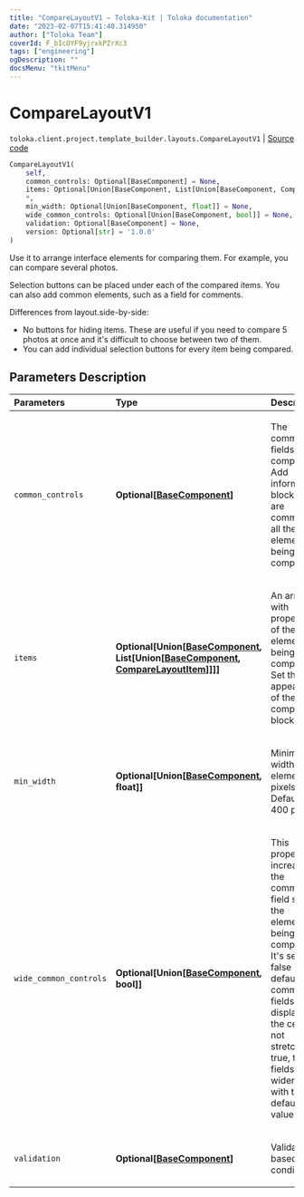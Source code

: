 ```yaml
---
title: "CompareLayoutV1 — Toloka-Kit | Toloka documentation"
date: "2023-02-07T15:41:40.314950"
author: ["Toloka Team"]
coverId: F_bIcOYF9yjrxkPZrXc3
tags: ["engineering"]
ogDescription: ""
docsMenu: "tkitMenu"
---
```


# CompareLayoutV1
`toloka.client.project.template_builder.layouts.CompareLayoutV1` | [Source code](https://github.com/Toloka/toloka-kit/blob/v1.1.3/src/client/project/template_builder/layouts.py#L112)

```python
CompareLayoutV1(
    self,
    common_controls: Optional[BaseComponent] = None,
    items: Optional[Union[BaseComponent, List[Union[BaseComponent, CompareLayoutItem]]]] = None,
    *,
    min_width: Optional[Union[BaseComponent, float]] = None,
    wide_common_controls: Optional[Union[BaseComponent, bool]] = None,
    validation: Optional[BaseComponent] = None,
    version: Optional[str] = '1.0.0'
)
```

Use it to arrange interface elements for comparing them. For example, you can compare several photos.

Selection buttons can be placed under each of the compared items. You can also add common elements, such as a
field for comments.

Differences from layout.side-by-side:

* No buttons for hiding items. These are useful if you need to compare 5 photos at once and it's
difficult to choose between two of them.
* You can add individual selection buttons for every item being compared.

## Parameters Description

| Parameters | Type | Description |
| :----------| :----| :-----------|
`common_controls`|**Optional\[[BaseComponent](/docs/toloka-kit/reference/toloka.client.project.template_builder.base.BaseComponent)\]**|<p>The common fields of the component. Add information blocks that are common to all the elements being compared.</p>
`items`|**Optional\[Union\[[BaseComponent](/docs/toloka-kit/reference/toloka.client.project.template_builder.base.BaseComponent), List\[Union\[[BaseComponent](/docs/toloka-kit/reference/toloka.client.project.template_builder.base.BaseComponent), [CompareLayoutItem](/docs/toloka-kit/reference/toloka.client.project.template_builder.layouts.CompareLayoutItem)\]\]\]\]**|<p>An array with properties of the elements being compared. Set the appearance of the component blocks.</p>
`min_width`|**Optional\[Union\[[BaseComponent](/docs/toloka-kit/reference/toloka.client.project.template_builder.base.BaseComponent), float\]\]**|<p>Minimum width of the element in pixels. Default: 400 pixels.</p>
`wide_common_controls`|**Optional\[Union\[[BaseComponent](/docs/toloka-kit/reference/toloka.client.project.template_builder.base.BaseComponent), bool\]\]**|<p>This property increases the common field size of the elements being compared. It&#x27;s set to false by default: the common fields are displayed in the center, not stretched. If true, the fields are wider than with the default value.</p>
`validation`|**Optional\[[BaseComponent](/docs/toloka-kit/reference/toloka.client.project.template_builder.base.BaseComponent)\]**|<p>Validation based on condition.</p>
